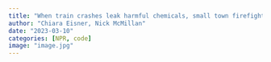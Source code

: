 ```yaml
---
title: "When train crashes leak harmful chemicals, small town firefighters can be vulnerable"
author: "Chiara Eisner, Nick McMillan"
date: "2023-03-10"
categories: [NPR, code]
image: "image.jpg"
---
```



